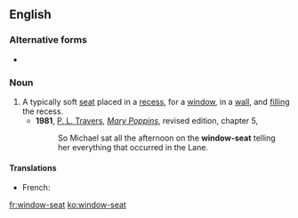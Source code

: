 ==English==

===Alternative forms===
* {{l|en|window seat}}

===Noun===
{{en-noun|head=[[window]]-[[seat]]}}
# A typically soft [[seat]] placed in a [[recess]], for a [[window]], in a [[wall]], and [[fill]]ing the recess.
#* '''1981''', [[w:P. L. Travers|P. L. Travers]], [[w:Mary Poppins|''Mary Poppins'']], revised edition, chapter 5,
#*: So Michael sat all the afternoon on the '''window-seat''' telling her everything that occurred in the Lane.

====Translations====
{{trans-top|A typically soft seat placed in a recess, for a window}}
* French: {{t+|fr|coussiège|m}}
{{trans-mid}}
{{trans-bottom}}

[[fr:window-seat]]
[[ko:window-seat]]